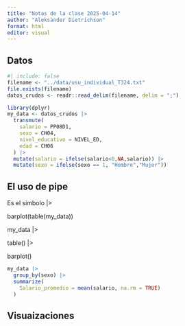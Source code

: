 ```yaml
---
title: "Notas de la clase 2025-04-14"
author: "Aleksander Dietrichson"
format: html
editor: visual
---
```


## Datos

```r
#| include: false
filename <- "../data/usu_individual_T324.txt"
file.exists(filename)
datos_crudos <- readr::read_delim(filename, delim = ";")
```

```r
library(dplyr)
my_data <- datos_crudos |>  
  transmute(
    salario = PP08D1, 
    sexo = CH04,
    nivel_educativo = NIVEL_ED,
    edad = CH06
  ) |>
  mutate(salario = ifelse(salario<0,NA,salario)) |>
  mutate(sexo = ifelse(sexo == 1, "Hombre","Mujer"))
```

## El uso de pipe

Es el simbolo \|\>

barplot(table(my_data))

my_data \|\>

table() \|\>

barplot()

```r
my_data |>
  group_by(sexo) |>
  summarize(
    Salario_promedio = mean(salario, na.rm = TRUE)
  )
```

## Visuaizaciones

```r

```
